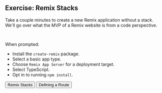 
## Exercise: Remix Stacks

Take a couple minutes to create a new Remix application without a stack. We'll
go over what the MVP of a Remix website is from a code perspective.

<CodeBlock
  text="npx create-remix@latest my-project"
  showLineNumbers={false}
  theme={dracula}
/>

<br />

When prompted:

- Install the `create-remix` package.
- Select a basic app type.
- Choose `Remix App Server` for a deployment target.
- Select TypeScript.
- Opt in to running `npm install`.


<div className="button-group">
  <Link to="/modules/creating-a-remix-app/remix-stacks">
    <button>Remix Stacks</button>
  </Link>

  <Link to="/modules/remix-routes/defining-a-route">
    <button>Defining a Route</button>
  </Link>
</div>
